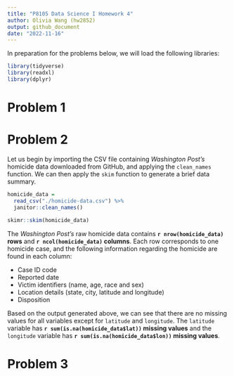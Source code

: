 ```yaml
---
title: "P8105 Data Science I Homework 4"
author: Olivia Wang (hw2852)
output: github_document
date: "2022-11-16"
---
```


In preparation for the problems below, we will load the following libraries: 

```r
library(tidyverse)
library(readxl)
library(dplyr)
```

# Problem 1



# Problem 2

Let us begin by importing the CSV file containing _Washington Post's_ homicide data downloaded from GitHub, and applying the `clean_names` function. We can then apply the `skim` function to generate a brief data summary. 

```r
homicide_data = 
  read_csv("./homicide-data.csv") %>% 
  janitor::clean_names()

skimr::skim(homicide_data)
```

The _Washington Post's_ raw homicide data contains __`r nrow(homicide_data)` rows__ and __`r ncol(homicide_data)` columns__. Each row corresponds to one homicide case, and the following information regarding the homicide are found in each column:

* Case ID code
* Reported date
* Victim identifiers (name, age, race and sex)
* Location details (state, city, latitude and longitude)
* Disposition

Based on the output generated above, we can see that there are no missing values for all variables except for `latitude` and `longitude`. The `latitude` variable has __`r sum(is.na(homicide_data$lat))` missing values__ and the `longitude` variable has __`r sum(is.na(homicide_data$lon))` missing values__. 


# Problem 3

